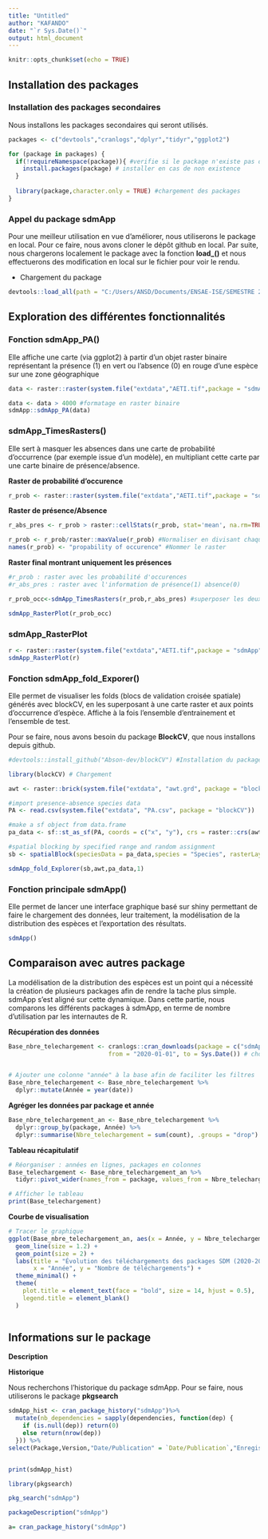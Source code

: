 ```yaml
---
title: "Untitled"
author: "KAFANDO"
date: "`r Sys.Date()`"
output: html_document
---
```


```r
knitr::opts_chunk$set(echo = TRUE)
```

## **Installation des packages**

### **Installation des packages secondaires**

Nous installons les packages secondaires qui seront utilisés.

```r

packages <- c("devtools","cranlogs","dplyr","tidyr","ggplot2")

for (package in packages) {
  if(!requireNamespace(package)){ #verifie si le package n'existe pas déja
    install.packages(package) # installer en cas de non existence
  }
  
  library(package,character.only = TRUE) #chargement des packages
}

```

### **Appel du package sdmApp**

Pour une meilleur utilisation en vue d'améliorer, nous utiliserons le package en local. Pour ce faire, nous avons cloner le dépôt github en local. Par suite, nous chargerons localement le package avec la fonction **load_()** et nous effectuerons des modification en local sur le fichier pour voir le rendu.

  - Chargement du package
  
```r

devtools::load_all(path = "C:/Users/ANSD/Documents/ENSAE-ISE/SEMESTRE 2/R/sdmApp") #Charger le package 


```
## **Exploration des différentes fonctionnalités**

### **Fonction sdmApp_PA()**

Elle affiche une carte (via ggplot2) à partir d’un objet raster binaire représentant la présence (1) en vert ou l’absence (0) en rouge d’une espèce sur une zone géographique

```r
data <- raster::raster(system.file("extdata","AETI.tif",package = "sdmApp")) #Chargement du raster 

data <- data > 4000 #formatage en raster binaire
sdmApp::sdmApp_PA(data)
```

### **sdmApp_TimesRasters()**

Elle sert à masquer les absences dans une carte de probabilité d’occurrence (par exemple issue d’un modèle), en multipliant cette carte par une carte binaire de présence/absence. 

**Raster de probabilité d'occurence**

```r

r_prob <- raster::raster(system.file("extdata","AETI.tif",package = "sdmApp")) #Cherche le chemin absolu du fichier AETI.tif inclus dans le répertoire extdata du package sdmApp et le charge au format raster

```
**Raster de présence/Absence**

```r

r_abs_pres <- r_prob > raster::cellStats(r_prob, stat='mean', na.rm=TRUE) # Crée un raster booléen (True : si la valeur de la cellule depasse la valeur moyenne et false sinon)

```

```r
r_prob <- r_prob/raster::maxValue(r_prob) #Normaliser en divisant chaque valeur de cellule par un le maximum
names(r_prob) <- "propability of occurence" #Nommer le raster


```

**Raster final montrant uniquement les présences**

```r
#r_prob : raster avec les probabilité d'occurences
#r_abs_pres : raster avec l'information de présence(1) absence(0)

r_prob_occ<-sdmApp_TimesRasters(r_prob,r_abs_pres) #superposer les deux rasters

sdmApp_RasterPlot(r_prob_occ)

```

### **sdmApp_RasterPlot**

```r

r <- raster::raster(system.file("extdata","AETI.tif",package = "sdmApp"))
sdmApp_RasterPlot(r)

```

### **Fonction sdmApp_fold_Exporer()**

Elle permet de visualiser les folds (blocs de validation croisée spatiale) générés avec blockCV, en les superposant à une carte raster et aux points d’occurrence d’espèce. Affiche à la fois l’ensemble d’entrainement et l’ensemble de test. 

Pour se faire, nous avons besoin du package **BlockCV**, que nous installons depuis github.

```r

#devtools::install_github("Abson-dev/blockCV") #Installation du package

library(blockCV) # Chargement

```


```r

awt <- raster::brick(system.file("extdata", "awt.grd", package = "blockCV"))


```

```r

#import presence-absence species data
PA <- read.csv(system.file("extdata", "PA.csv", package = "blockCV"))


```

```r

#make a sf object from data.frame
pa_data <- sf::st_as_sf(PA, coords = c("x", "y"), crs = raster::crs(awt))

```

```r
#spatial blocking by specified range and random assignment
sb <- spatialBlock(speciesData = pa_data,species = "Species", rasterLayer = awt,theRange = 70000,k = 5, selection = "random",iteration = 100)

sdmApp_fold_Explorer(sb,awt,pa_data,1)


```

### **Fonction principale sdmApp()**

Elle permet de lancer une interface graphique basé sur shiny permettant de faire le chargement des données, leur traitement, la modélisation de la distribution des espèces et l'exportation des résultats.

```r

sdmApp()

```


## **Comparaison avec autres package**

La modélisation de la distribution des espèces est un point qui a nécessité la création de plusieurs packages afin de rendre la tache plus simple. sdmApp s'est aligné sur cette dynamique. Dans cette partie, nous comparons les différents packages à sdmApp, en terme de nombre d'utilisation par les internautes de R.

**Récupération des données**

```r


Base_nbre_telechargement <- cranlogs::cran_downloads(package = c("sdmApp","sdm","dismo","biomod2","maxnet","SDMtune"), #liste des packages à comparer
                            from = "2020-01-01", to = Sys.Date()) # choix de la période à considérée


# Ajouter une colonne "année" à la base afin de faciliter les filtres
Base_nbre_telechargement <- Base_nbre_telechargement %>%
  dplyr::mutate(Année = year(date))


```

**Agréger les données par package et année**

```r

Base_nbre_telechargement_an <- Base_nbre_telechargement %>%
  dplyr::group_by(package, Année) %>%
  dplyr::summarise(Nbre_telechargement = sum(count), .groups = "drop")

```

**Tableau récapitulatif**

```r

# Réorganiser : années en lignes, packages en colonnes
Base_telechargement <- Base_nbre_telechargement_an %>%
  tidyr::pivot_wider(names_from = package, values_from = Nbre_telechargement)

# Afficher le tableau
print(Base_telechargement)
```

**Courbe de visualisation**

```r

# Tracer le graphique
ggplot(Base_nbre_telechargement_an, aes(x = Année, y = Nbre_telechargement, color = package)) +
  geom_line(size = 1.2) +
  geom_point(size = 2) +
  labs(title = "Évolution des téléchargements des packages SDM (2020-2025)",
       x = "Année", y = "Nombre de téléchargements") +
  theme_minimal() +
  theme(
    plot.title = element_text(face = "bold", size = 14, hjust = 0.5),
    legend.title = element_blank()
  )



```
## Informations sur le package

**Description**

**Historique**

Nous recherchons l'historique du package sdmApp. Pour se faire, nous utiliserons le package **pkgsearch**


```r

sdmApp_hist <- cran_package_history("sdmApp")%>% 
  mutate(nb_dependencies = sapply(dependencies, function(dep) {
    if (is.null(dep)) return(0)
    else return(nrow(dep))
  })) %>% 
select(Package,Version,"Date/Publication" = `Date/Publication`,"Enregistrement sur CRAN" = crandb_file_date,"Mise à jour" = date,"Dépendances" = nb_dependencies)


print(sdmApp_hist)

```

```r
library(pkgsearch)

pkg_search("sdmApp")
```
```r
packageDescription("sdmApp")
```
```r
a= cran_package_history("sdmApp")
```


